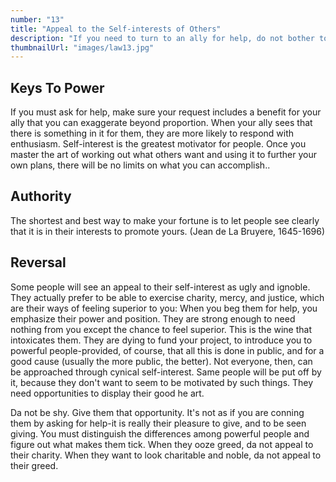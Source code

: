 ```yaml
---
number: "13"
title: "Appeal to the Self-interests of Others"
description: "If you need to turn to an ally for help, do not bother to remind him of your past assistance and good deeds. He will find a way to ignore you. Instead, uncover something in your request, or in your alliance with him, that will benefit him, and emphasize it out of all proportion. He will res pond enthusiastically when he sees something to be gained for himself."
thumbnailUrl: "images/law13.jpg"
---
```


## Keys To Power

If you must ask for help, make sure your request includes a benefit for your ally that you can exaggerate beyond proportion. When your ally sees that there is something in it for them, they are more likely to respond with enthusiasm. Self-interest is the greatest motivator for people. Once you master the art of working out what others want and using it to further your own plans, there will be no limits on what you can accomplish..

## Authority

The shortest and best way to make your fortune is to let people see clearly that it is in their interests to promote yours. (Jean de La Bruyere, 1645-1696)

## Reversal

Some people will see an appeal to their self-interest as ugly and ignoble. They actually prefer to be able to exercise charity, mercy, and justice, which are their ways of feeling superior to you: When you beg them for help, you emphasize their power and position. They are strong enough to need nothing from you except the chance to feel superior. This is the wine that intoxicates them. They are dying to fund your project, to introduce you to powerful people-provided, of course, that all this is done in public, and for a good cause (usually the more public, the better). Not everyone, then, can be approached through cynical self-interest. Same people will be put off by it, because they don't want to seem to be motivated by such things. They need opportunities to display their good he art.

Da not be shy. Give them that opportunity. It's not as if you are conning them by asking for help-it is really their pleasure to give, and to be seen giving. You must distinguish the differences among powerful people and figure out what makes them tick. When they ooze greed, da not appeal to their charity. When they want to look charitable and noble, da not appeal to their greed.